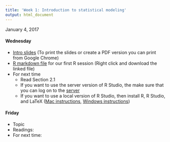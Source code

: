 ```yaml
---
title: 'Week 1: Introduction to statistical modeling'
output: html_document
---
```


January 4, 2017

#### Wednesday 

* [Intro slides](http://htmlpreview.github.io/?https://github.com/math430-lu/notes/blob/master/lec01/01-intro.html#1) (To print the slides or create a PDF version you can print from Google Chrome)
* [R markdown file](https://github.com/math430-lu/notes/raw/master/lec01/02-eda-r.Rmd) for our first R session (Right click and download the linked file)
* For next time
    + Read Section 2.1
    + If you want to use the server version of R Studio, the make sure that you can log on to the [server](https://rstudio.lawrence.edu/)
    + If you want to use a local version of R Studio, then install R, R Studio, and LaTeX ([Mac instructions](http://www.reed.edu/data-at-reed/software/R/r_studio.html), [Windows instructions](http://www.reed.edu/data-at-reed/software/R/r_studio_pc.html))

#### Friday

* Topic
* Readings: 
* For next time:

